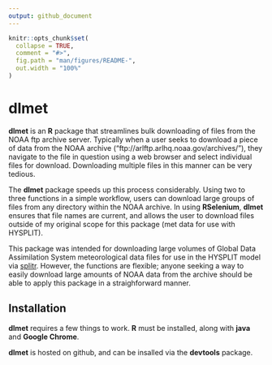 ```yaml
---
output: github_document
---
```


<!-- README.md is generated from README.Rmd. Please edit that file -->

```r
knitr::opts_chunk$set(
  collapse = TRUE,
  comment = "#>",
  fig.path = "man/figures/README-",
  out.width = "100%"
)
```

# dlmet

<!-- badges: start -->
<!-- badges: end -->

**dlmet** is an **R** package that streamlines bulk downloading of files from the NOAA ftp archive server. Typically when a user seeks to download a piece of data from the NOAA archive ("ftp://arlftp.arlhq.noaa.gov/archives/"), they navigate to the file in question using a web browser and select individual files for download. Downloading multiple files in this manner can be very tedious.

The **dlmet** package speeds up this process considerably. Using two to three functions in a simple workflow, users can download large groups of files from any directory within the NOAA archive. In using **RSelenium**, **dlmet** ensures that file names are current, and allows the user to download files outside of my original scope for this package (met data for use with HYSPLIT).

This package was intended for downloading large volumes of Global Data Assimilation System  meteorological data files for use in the HYSPLIT model via  [splitr](https://github.com/rich-iannone/splitr). However, the functions are flexible; anyone seeking a way to easily download large amounts of NOAA data from the archive should be able to apply this package in a straighforward manner. 

## Installation

**dlmet** requires a few things to work. **R** must be installed, along with **java** and **Google Chrome**.

**dlmet** is hosted on github, and can be insalled via the **devtools** package.

<!--

```r
devtools::install_github("MRPHarris/dlmet")
```

-->
